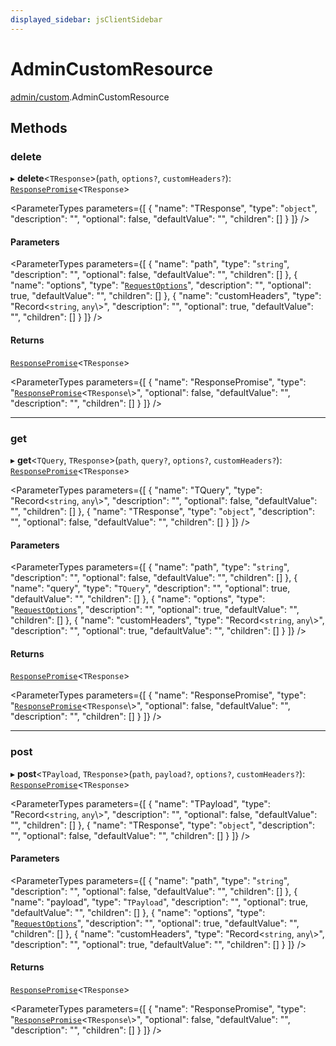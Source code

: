 ```yaml
---
displayed_sidebar: jsClientSidebar
---
```



# AdminCustomResource

[admin/custom](../../modules/admin_custom.mdx).AdminCustomResource

## Methods

### delete

▸ **delete**<`TResponse`\>(`path`, `options?`, `customHeaders?`): [`ResponsePromise`](../../swaps/modules/swaps.internal.mdx#responsepromise)<`TResponse`\>

<ParameterTypes parameters={[
  {
    "name": "TResponse",
    "type": "`object`",
    "description": "",
    "optional": false,
    "defaultValue": "",
    "children": []
  }
]} />

#### Parameters

<ParameterTypes parameters={[
  {
    "name": "path",
    "type": "`string`",
    "description": "",
    "optional": false,
    "defaultValue": "",
    "children": []
  },
  {
    "name": "options",
    "type": "[`RequestOptions`](../../internal/interfaces/admin_custom.internal.RequestOptions.mdx)",
    "description": "",
    "optional": true,
    "defaultValue": "",
    "children": []
  },
  {
    "name": "customHeaders",
    "type": "Record<`string`, `any`\\>",
    "description": "",
    "optional": true,
    "defaultValue": "",
    "children": []
  }
]} />

#### Returns

[`ResponsePromise`](../../swaps/modules/swaps.internal.mdx#responsepromise)<`TResponse`\>

<ParameterTypes parameters={[
  {
    "name": "ResponsePromise",
    "type": "[`ResponsePromise`](../../swaps/modules/swaps.internal.mdx#responsepromise)<`TResponse`\\>",
    "optional": false,
    "defaultValue": "",
    "description": "",
    "children": []
  }
]} />

___

### get

▸ **get**<`TQuery`, `TResponse`\>(`path`, `query?`, `options?`, `customHeaders?`): [`ResponsePromise`](../../swaps/modules/swaps.internal.mdx#responsepromise)<`TResponse`\>

<ParameterTypes parameters={[
  {
    "name": "TQuery",
    "type": "Record<`string`, `any`\\>",
    "description": "",
    "optional": false,
    "defaultValue": "",
    "children": []
  },
  {
    "name": "TResponse",
    "type": "`object`",
    "description": "",
    "optional": false,
    "defaultValue": "",
    "children": []
  }
]} />

#### Parameters

<ParameterTypes parameters={[
  {
    "name": "path",
    "type": "`string`",
    "description": "",
    "optional": false,
    "defaultValue": "",
    "children": []
  },
  {
    "name": "query",
    "type": "`TQuery`",
    "description": "",
    "optional": true,
    "defaultValue": "",
    "children": []
  },
  {
    "name": "options",
    "type": "[`RequestOptions`](../../internal/interfaces/admin_custom.internal.RequestOptions.mdx)",
    "description": "",
    "optional": true,
    "defaultValue": "",
    "children": []
  },
  {
    "name": "customHeaders",
    "type": "Record<`string`, `any`\\>",
    "description": "",
    "optional": true,
    "defaultValue": "",
    "children": []
  }
]} />

#### Returns

[`ResponsePromise`](../../swaps/modules/swaps.internal.mdx#responsepromise)<`TResponse`\>

<ParameterTypes parameters={[
  {
    "name": "ResponsePromise",
    "type": "[`ResponsePromise`](../../swaps/modules/swaps.internal.mdx#responsepromise)<`TResponse`\\>",
    "optional": false,
    "defaultValue": "",
    "description": "",
    "children": []
  }
]} />

___

### post

▸ **post**<`TPayload`, `TResponse`\>(`path`, `payload?`, `options?`, `customHeaders?`): [`ResponsePromise`](../../swaps/modules/swaps.internal.mdx#responsepromise)<`TResponse`\>

<ParameterTypes parameters={[
  {
    "name": "TPayload",
    "type": "Record<`string`, `any`\\>",
    "description": "",
    "optional": false,
    "defaultValue": "",
    "children": []
  },
  {
    "name": "TResponse",
    "type": "`object`",
    "description": "",
    "optional": false,
    "defaultValue": "",
    "children": []
  }
]} />

#### Parameters

<ParameterTypes parameters={[
  {
    "name": "path",
    "type": "`string`",
    "description": "",
    "optional": false,
    "defaultValue": "",
    "children": []
  },
  {
    "name": "payload",
    "type": "`TPayload`",
    "description": "",
    "optional": true,
    "defaultValue": "",
    "children": []
  },
  {
    "name": "options",
    "type": "[`RequestOptions`](../../internal/interfaces/admin_custom.internal.RequestOptions.mdx)",
    "description": "",
    "optional": true,
    "defaultValue": "",
    "children": []
  },
  {
    "name": "customHeaders",
    "type": "Record<`string`, `any`\\>",
    "description": "",
    "optional": true,
    "defaultValue": "",
    "children": []
  }
]} />

#### Returns

[`ResponsePromise`](../../swaps/modules/swaps.internal.mdx#responsepromise)<`TResponse`\>

<ParameterTypes parameters={[
  {
    "name": "ResponsePromise",
    "type": "[`ResponsePromise`](../../swaps/modules/swaps.internal.mdx#responsepromise)<`TResponse`\\>",
    "optional": false,
    "defaultValue": "",
    "description": "",
    "children": []
  }
]} />
